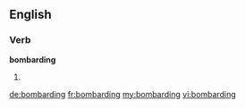==English==
===Verb===
'''bombarding'''
# {{present participle of|[[bombard]]}}

[[de:bombarding]]
[[fr:bombarding]]
[[my:bombarding]]
[[vi:bombarding]]